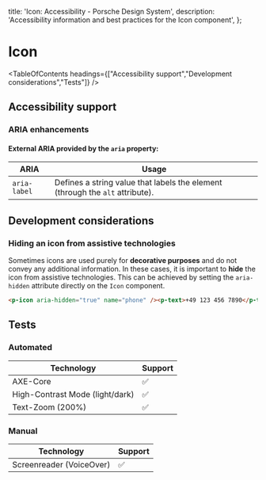 
  title: 'Icon: Accessibility - Porsche Design System',
  description: 'Accessibility information and best practices for the Icon component',
};

# Icon <ComponentStatus tagName="p-icon"></ComponentStatus>

<TableOfContents headings={["Accessibility support","Development considerations","Tests"]} />

## Accessibility support

### ARIA enhancements

#### External **ARIA** provided by the `aria` property:

| ARIA         | Usage                                                                         |
| ------------ | ----------------------------------------------------------------------------- |
| `aria-label` | Defines a string value that labels the element (through the `alt` attribute). |

## Development considerations

### Hiding an icon from assistive technologies

Sometimes icons are used purely for **decorative purposes** and do not convey any additional information. In these
cases, it is important to **hide** the icon from assistive technologies. This can be achieved by setting the
`aria-hidden` attribute directly on the `Icon` component.

```html
<p-icon aria-hidden="true" name="phone" /><p-text>+49 123 456 7890</p-text>
```

## Tests

### Automated

| Technology                      | Support |
| ------------------------------- | ------- |
| AXE-Core                        | ✅      |
| High-Contrast Mode (light/dark) | ✅      |
| Text-Zoom (200%)                | ✅      |

### Manual

| Technology               | Support |
| ------------------------ | ------- |
| Screenreader (VoiceOver) | ✅      |
